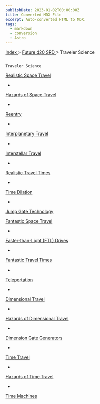 ```yaml
---
publishDate: 2023-01-02T00:00:00Z
title: Converted MDX File
excerpt: Auto-converted HTML to MDX.
tags:
  - markdown
  - conversion
  - Astro
---
```







[
      Index
     ](-index)
     >
     [
      Future d20 SRD
     ](future-d20-srd-index)
     > Traveler Science
    




## 
    Traveler Science
   



[
     Realistic Space Travel
    ](future-d20-srd-traveler-science-realistic-space-travel-index)



- 
[
      Hazards of Space Travel
     ](future-d20-srd-traveler-science-realistic-space-travel-hazards-of-space-travel)

- 
[
      Reentry
     ](future-d20-srd-traveler-science-realistic-space-travel-reentry)

- 
[
      Interplanetary Travel
     ](future-d20-srd-traveler-science-realistic-space-travel-interplanetary-travel)

- 
[
      Interstellar Travel
     ](future-d20-srd-traveler-science-realistic-space-travel-interstellar-travel)

- 
[
      Realistic Travel Times
     ](future-d20-srd-traveler-science-realistic-space-travel-realistic-travel-times)

- 
[
      Time Dilation
     ](future-d20-srd-traveler-science-realistic-space-travel-time-dilation)

- 
[
      Jump Gate Technology
     ](future-d20-srd-traveler-science-realistic-space-travel-jump-gate-technology)




[
     Fantastic Space Travel
    ](future-d20-srd-traveler-science-fantastic-space-travel-index)



- 
[
      Faster-than-Light (FTL) Drives
     ](future-d20-srd-traveler-science-fantastic-space-travel-faster-than-light-ftl-drives)

- 
[
      Fantastic Travel Times
     ](future-d20-srd-traveler-science-fantastic-space-travel-fantastic-travel-times)

- 
[
      Teleportation
     ](future-d20-srd-traveler-science-fantastic-space-travel-teleportation)

- 
[
      Dimensional Travel
     ](future-d20-srd-traveler-science-fantastic-space-travel-dimensional-travel)

- 
[
      Hazards of Dimensional Travel
     ](future-d20-srd-traveler-science-fantastic-space-travel-hazards-of-time-travel)

- 
[
      Dimension Gate Generators
     ](future-d20-srd-traveler-science-fantastic-space-travel-dimensional-gate-generators)

- 
[
      Time Travel
     ](future-d20-srd-traveler-science-fantastic-space-travel-time-travel)

- 
[
      Hazards of Time Travel
     ](future-d20-srd-traveler-science-fantastic-space-travel-hazards-of-time-travel)

- 
[
      Time Machines
     ](future-d20-srd-traveler-science-fantastic-space-travel-time-machines)






